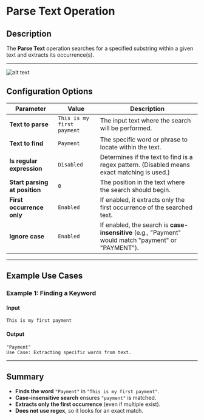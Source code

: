 # **Parse Text Operation**

## **Description**

The **Parse Text** operation searches for a specified substring within a given text and extracts its occurrence(s).

---
![alt text](../../assets/text-action/parse-text.png)

## **Configuration Options**

| Parameter                  | Value               | Description |
|----------------------------|---------------------|-------------|
| **Text to parse**          | `This is my first payment` | The input text where the search will be performed. |
| **Text to find**           | `Payment`           | The specific word or phrase to locate within the text. |
| **Is regular expression**  | `Disabled`          | Determines if the text to find is a regex pattern. (Disabled means exact matching is used.) |
| **Start parsing at position** | `0`               | The position in the text where the search should begin. |
| **First occurrence only**  | `Enabled`           | If enabled, it extracts only the first occurrence of the searched text. |
| **Ignore case**            | `Enabled`           | If enabled, the search is **case-insensitive** (e.g., "Payment" would match "payment" or "PAYMENT"). |

---

## **Example Use Cases**

### **Example 1: Finding a Keyword**

#### **Input**

```plaintext
This is my first payment
```

#### **Output**

```plaintext
"Payment"
Use Case: Extracting specific words from text.
```

---

## **Summary**

- **Finds the word** `"Payment"` in `"This is my first payment"`.
- **Case-insensitive search** ensures `"payment"` is matched.
- **Extracts only the first occurrence** (even if multiple exist).
- **Does not use regex**, so it looks for an exact match.